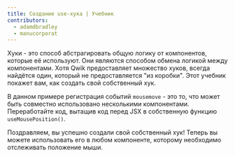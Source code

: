 ```yaml
---
title: Создание use-хука | Учебник
contributors:
  - adamdbradley
  - manucorporat
---
```


Хуки - это способ абстрагировать общую логику от компонентов, которые её используют. Они являются способом обмена логикой между компонентами. Хотя Qwik предоставляет множество хуков, всегда найдётся один, который не предоставляется "из коробки". Этот учебник покажет вам, как создать свой собственный хук.

В данном примере регистрация событий `mousemove` - это то, что может быть совместно использовано несколькими компонентами. Переработайте код, вытащив код перед JSX в собственную функцию `useMousePosition()`.

Поздравляем, вы успешно создали свой собственный хук! Теперь вы можете использовать его в любом компоненте, которому необходимо отслеживать положение мыши.
